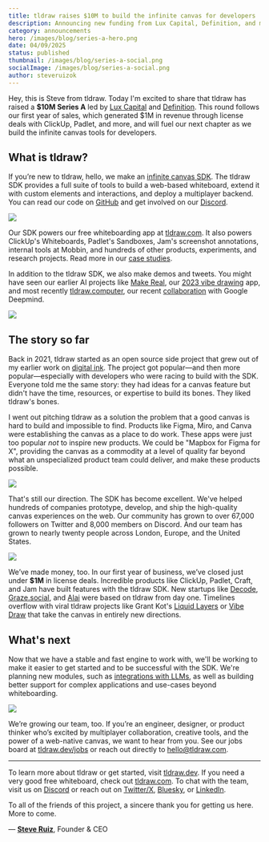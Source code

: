 ```yaml
---
title: tldraw raises $10M to build the infinite canvas for developers
description: Announcing new funding from Lux Capital, Definition, and more
category: announcements
hero: /images/blog/series-a-hero.png
date: 04/09/2025
status: published
thumbnail: /images/blog/series-a-social.png
socialImage: /images/blog/series-a-social.png
author: steveruizok
---
```


Hey, this is Steve from tldraw. Today I'm excited to share that tldraw has raised a **$10M Series A** led by [Lux Capital](https://www.luxcapital.com/) and [Definition](https://www.definitioncap.com/). This round follows our first year of sales, which generated $1M in revenue through license deals with ClickUp, Padlet, and more, and will fuel our next chapter as we build the infinite canvas tools for developers.

## What is tldraw?

If you’re new to tldraw, hello, we make an [infinite canvas SDK](https://tldraw.dev). The tldraw SDK provides a full suite of tools to build a web-based whiteboard, extend it with custom elements and interactions, and deploy a multiplayer backend. You can read our code on [GitHub](https://github.com/tldraw/tldraw) and get involved on our [Discord](https://discord.tldraw.com/?utm_source=blog&utm_medium=organic&utm_campaign=seriesa).

<Image
	src="/images/blog/series-a-grant-kot.png"
	caption="Grant Kot's Liquid Layers combines a liquid simulation with tldraw's canvas."
/>

Our SDK powers our free whiteboarding app at [tldraw.com](https://tldraw.com). It also powers ClickUp's Whiteboards, Padlet's Sandboxes, Jam's screenshot annotations, internal tools at Mobbin, and hundreds of other products, experiments, and research projects. Read more in our [case studies](https://tldraw.dev/blog/case-studies).

In addition to the tldraw SDK, we also make demos and tweets. You might have seen our earlier AI projects like [Make Real](https://makereal.tldraw.com/), our [2023 vibe drawing](https://tldraw.dev/blog/product/make-real-the-story-so-far) app, and most recently [tldraw.computer](https://computer.tldraw.com/), our recent [collaboration](https://ai.google.dev/showcase/tldraw) with Google Deepmind.

<Image
	src="/images/blog/series-a-computer.png"
	caption="Our tldraw.computer collaboration with Google Deepmind."
/>

## The story so far

Back in 2021, tldraw started as an open source side project that grew out of my earlier work on [digital ink](https://www.perfect-freehand.com/). The project got popular—and then more popular—especially with developers who were racing to build with the SDK. Everyone told me the same story: they had ideas for a canvas feature but didn't have the time, resources, or expertise to build its bones. They liked tldraw's bones.

I went out pitching tldraw as a solution the problem that a good canvas is hard to build and impossible to find. Products like Figma, Miro, and Canva were establishing the canvas as a place to do work. These apps were just too popular _not_ to inspire new products. We could be "Mapbox for Figma for X", providing the canvas as a commodity at a level of quality far beyond what an unspecialized product team could deliver, and make these products possible.

<Image
	src="/images/blog/series-a-clickup.png"
	caption="ClickUp refreshed their whiteboard with tldraw's SDK."
/>

That's still our direction. The SDK has become excellent. We've helped hundreds of companies prototype, develop, and ship the high-quality canvas experiences on the web. Our community has grown to over 67,000 followers on Twitter and 8,000 members on Discord. And our team has grown to nearly twenty people across London, Europe, and the United States.

<Image
	src="/images/blog/series-a-padlet.png"
	caption="Padlet's Sandboxes are built with the tldraw SDK."
/>

We’ve made money, too. In our first year of business, we’ve closed just under **$1M** in license deals. Incredible products like ClickUp, Padlet, Craft, and Jam have built features with the tldraw SDK. New startups like [Decode](https://decode.dev/), [Graze.social](https://www.graze.social/), and [Alai](https://getalai.com/) were based on tldraw from day one. Timelines overflow with viral tldraw projects like Grant Kot's [Liquid Layers](https://grantkot.com/draw/) or [Vibe Draw](https://tryvibedraw.com/) that take the canvas in entirely new directions.

## What's next

Now that we have a stable and fast engine to work with, we'll be working to make it easier to get started and to be successful with the SDK. We're planning new modules, such as [integrations with LLMs](https://github.com/tldraw/ai), as well as building better support for complex applications and use-cases beyond whiteboarding.

<Image
	src="/images/blog/series-a-right-angles.png"
	caption="Work in progress: right angle arrows."
/>

We’re growing our team, too. If you’re an engineer, designer, or product thinker who’s excited by multiplayer collaboration, creative tools, and the power of a web-native canvas, we want to hear from you. See our jobs board at [tldraw.dev/jobs](https://tldraw.dev/jobs) or reach out directly to hello@tldraw.com.

---

To learn more about tldraw or get started, visit [tldraw.dev](https://tldraw.dev). If you need a very good free whiteboard, check out [tldraw.com](https://tldraw.com). To chat with the team, visit us on [Discord](https://discord.tldraw.com/?utm_source=blog&utm_medium=organic&utm_campaign=seriesa) or reach out on [Twitter/X](https://x.com/tldraw), [Bluesky](https://bsky.app/profile/tldraw.com), or [LinkedIn](https://www.linkedin.com/company/tldraw/).

To all of the friends of this project, a sincere thank you for getting us here. More to come.

— [**Steve Ruiz**](https://x.com/steveruizok), Founder & CEO
